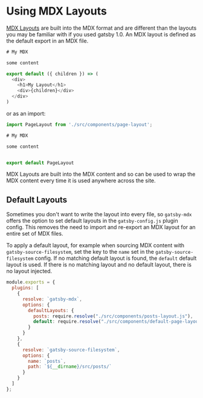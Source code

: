 # Using MDX Layouts

[MDX Layouts][mdx-layouts] are built into the MDX format and are
different than the layouts you may be familiar with if you used gatsby
1.0. An MDX layout is defined as the default export in an MDX file.

```javascript
# My MDX

some content

export default ({ children }) => (
  <div>
    <h1>My Layout</h1>
    <div>{children}</div>
  </div>
)

```

or as an import:

```javascript
import PageLayout from './src/components/page-layout';

# My MDX

some content


export default PageLayout
```

MDX Layouts are built into the MDX content and so can be used to wrap
the MDX content every time it is used anywhere across the site.

## Default Layouts

Sometimes you don't want to write the layout into every file, so
`gatsby-mdx` offers the option to set default layouts in the
`gatsby-config.js` plugin config.  This removes the need to import and
re-export an MDX layout for an entire set of MDX files.

To apply a default layout, for example when sourcing MDX content with
`gatsby-source-filesystem`, set the key to the `name` set in the
`gatsby-source-filesystem` config. If no matching default layout is
found, the `default` default layout is used. If there is no matching
layout and no default layout, there is no layout injected.

```javascript
module.exports = {
  plugins: [
    {
      resolve: `gatsby-mdx`,
      options: {
        defaultLayouts: {
          posts: require.resolve("./src/components/posts-layout.js"),
          default: require.resolve("./src/components/default-page-layout.js")
        }
      }
    },
    {
      resolve: `gatsby-source-filesystem`,
      options: {
        name: `posts`,
        path: `${__dirname}/src/posts/`
      }
    }
  ]
};
```

[mdx-layouts]: TODO
